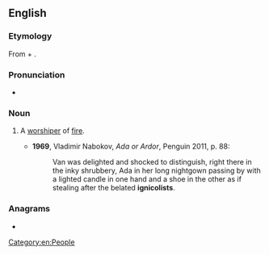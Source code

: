 ==English==

===Etymology===
From {{etyl|la|en}} {{m|la|ignis||fire}} + {{m|la|colere||to worship}} {{suffix|en||ist}}.

===Pronunciation===
* {{a|UK}} {{IPA|en|/ɪɡˈnɪkəlɪst/}}

===Noun===
{{en-noun}}

# {{lb|en|rare}} A [[worshiper]] of [[fire]].
#* '''1969''', Vladimir Nabokov, ''Ada or Ardor'', Penguin 2011, p. 88:
#*: Van was delighted and shocked to distinguish, right there in the inky shrubbery, Ada in her long nightgown passing by with a lighted candle in one hand and a shoe in the other as if stealing after the belated '''ignicolists'''.

===Anagrams===
* {{anagrams|en|a=cgiiilnost|soliciting}}

[[Category:en:People]]